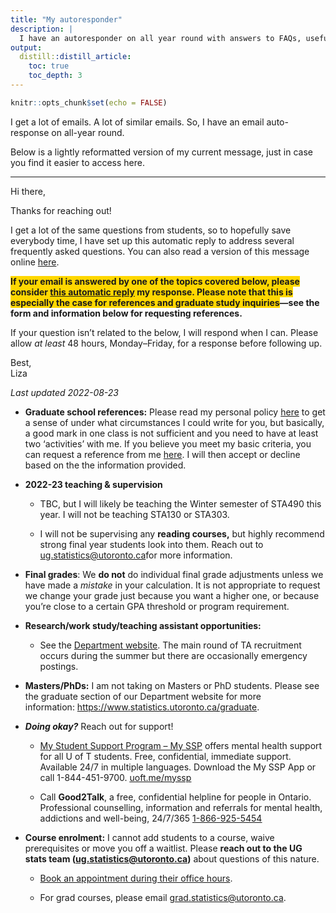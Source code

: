 ```yaml
---
title: "My autoresponder"
description: |
  I have an autoresponder on all year round with answers to FAQs, useful links, and more. You can check the latest version here. *Last updated: 2022-06-01*.
output: 
  distill::distill_article:
    toc: true
    toc_depth: 3
---
```


```r
knitr::opts_chunk$set(echo = FALSE)
```

I get a lot of emails. A lot of similar emails. So, I have an email auto-response on all-year round.

Below is a lightly reformatted version of my current message, just in case you find it easier to access here.

------------------------------------------------------------------------

Hi there,

Thanks for reaching out!

I get a lot of the same questions from students, so to hopefully save everybody time, I have set up this automatic reply to address several frequently asked questions. You can also read a version of this message online [here](https://www.lizabolton.com/autoresponder.html).

[**If your email is answered by one of the topics covered below, please consider [this automatic reply]{.underline} my response. Please note that this is especially the case for references and graduate study inquiries**]{style="background-color: #FFD700"}**---see the form and information below for requesting references.**

If your question isn't related to the below, I will respond when I can. Please allow *at least* 48 hours, Monday--Friday, for a response before following up.

Best,\
Liza

*Last updated 2022-08-23*

-   **Graduate school references:** Please read my personal policy [here](https://www.lizabolton.com/references.html) to get a sense of under what circumstances I could write for you, but basically, a good mark in one class is not sufficient and you need to have at least two 'activities' with me. If you believe you meet my basic criteria, you can request a reference from me [here](https://forms.office.com/r/XHqjGXjCru). I will then accept or decline based on the the information provided.

-   **2022-23 teaching & supervision**

    -   TBC, but I will likely be teaching the Winter semester of STA490 this year. I will not be teaching STA130 or STA303.

    -   I will not be supervising any **reading courses,** but highly recommend strong final year students look into them. Reach out to [ug.statistics\@utoronto.ca](mailto:ug.statistics@utoronto.ca "ug.statistics@utoronto.ca")for more information.

-   **Final grades**: We **do not** do individual final grade adjustments unless we have made a *mistake* in your calculation. It is not appropriate to request we change your grade just because you want a higher one, or because you're close to a certain GPA threshold or program requirement.

-   **Research/work study/teaching assistant opportunities:**

    -   See the [Department website](https://www.statistics.utoronto.ca/employment-opportunities/cupe-positions-unit-1 "https://www.statistics.utoronto.ca/employment-opportunities/cupe-positions-unit-1"). The main round of TA recruitment occurs during the summer but there are occasionally emergency postings.

-   **Masters/PhDs:** I am not taking on Masters or PhD students. Please see the graduate section of our Department website for more information: <https://www.statistics.utoronto.ca/graduate>.

-   ***Doing okay?*** Reach out for support!

    -   [My Student Support Program -- My SSP](https://studentlife.utoronto.ca/hwc/myssp) offers mental health support for all U of T students. Free, confidential, immediate support. Available 24/7 in multiple languages. Download the My SSP App or call 1-844-451-9700. [[uoft.me/myssp]{.underline}](http://www.uoft.me/myssp)

    -   Call **Good2Talk**, a free, confidential helpline for people in Ontario. Professional counselling, information and referrals for mental health, addictions and well-being, 24/7/365 [[1-866-925-5454]{.underline}](tel:1-866-925-5454)

-   **Course enrolment:** I cannot add students to a course, waive prerequisites or move you off a waitlist. Please **reach out to the UG stats team ([ug.statistics\@utoronto.ca](https://www.lizabolton.com/ug.statistics@utoronto.ca))** about questions of this nature.

    -   [Book an appointment during their office hours](https://outlook.office365.com/owa/calendar/DepartmentofStatisticalSciencesUndergraduate@utoronto.onmicrosoft.com/bookings/ "https://outlook.office365.com/owa/calendar/DepartmentofStatisticalSciencesUndergraduate@utoronto.onmicrosoft.com/bookings/").

    -   For grad courses, please email [grad.statistics\@utoronto.ca](mailto:grad.statistics@utoronto.ca).
